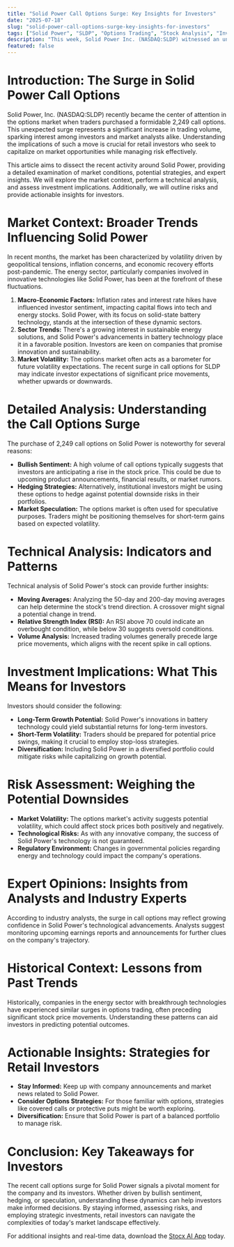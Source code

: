 ```yaml
---
title: "Solid Power Call Options Surge: Key Insights for Investors"
date: "2025-07-18"
slug: "solid-power-call-options-surge-key-insights-for-investors"
tags: ["Solid Power", "SLDP", "Options Trading", "Stock Analysis", "Investment Strategy", "Technical Analysis", "Market Trends"]
description: "This week, Solid Power Inc. (NASDAQ:SLDP) witnessed an unusually large volume of call options trading—2,249 to be precise—signaling heightened investor interest and potential volatility. Such activity could suggest bullish sentiment or hedging strategies at play, making it a critical moment for retail investors to assess their strategies. In this comprehensive analysis, we delve into the broader market context, examine the specifics of this options spike, and explore the potential implications for investors. With expert opinions and historical comparisons, this article serves as a valuable resource for understanding the dynamics at play. Whether you're a seasoned trader or new to the stock market, our insights will help you navigate these developments, assess risks, and consider actionable strategies to optimize your portfolio. Don't miss this deep dive into the latest movements in Solid Power's trading activity—a must-read for anyone aiming to stay ahead in today's fast-paced market environment."
featured: false
---
```


# Introduction: The Surge in Solid Power Call Options  
Solid Power, Inc. (NASDAQ:SLDP) recently became the center of attention in the options market when traders purchased a formidable 2,249 call options. This unexpected surge represents a significant increase in trading volume, sparking interest among investors and market analysts alike. Understanding the implications of such a move is crucial for retail investors who seek to capitalize on market opportunities while managing risk effectively.

This article aims to dissect the recent activity around Solid Power, providing a detailed examination of market conditions, potential strategies, and expert insights. We will explore the market context, perform a technical analysis, and assess investment implications. Additionally, we will outline risks and provide actionable insights for investors.

# Market Context: Broader Trends Influencing Solid Power
In recent months, the market has been characterized by volatility driven by geopolitical tensions, inflation concerns, and economic recovery efforts post-pandemic. The energy sector, particularly companies involved in innovative technologies like Solid Power, has been at the forefront of these fluctuations.

1. **Macro-Economic Factors:** Inflation rates and interest rate hikes have influenced investor sentiment, impacting capital flows into tech and energy stocks. Solid Power, with its focus on solid-state battery technology, stands at the intersection of these dynamic sectors.
2. **Sector Trends:** There's a growing interest in sustainable energy solutions, and Solid Power's advancements in battery technology place it in a favorable position. Investors are keen on companies that promise innovation and sustainability.
3. **Market Volatility:** The options market often acts as a barometer for future volatility expectations. The recent surge in call options for SLDP may indicate investor expectations of significant price movements, whether upwards or downwards.

# Detailed Analysis: Understanding the Call Options Surge
The purchase of 2,249 call options on Solid Power is noteworthy for several reasons:

- **Bullish Sentiment:** A high volume of call options typically suggests that investors are anticipating a rise in the stock price. This could be due to upcoming product announcements, financial results, or market rumors.
- **Hedging Strategies:** Alternatively, institutional investors might be using these options to hedge against potential downside risks in their portfolios.
- **Market Speculation:** The options market is often used for speculative purposes. Traders might be positioning themselves for short-term gains based on expected volatility.

# Technical Analysis: Indicators and Patterns
Technical analysis of Solid Power's stock can provide further insights:

- **Moving Averages:** Analyzing the 50-day and 200-day moving averages can help determine the stock's trend direction. A crossover might signal a potential change in trend.
- **Relative Strength Index (RSI):** An RSI above 70 could indicate an overbought condition, while below 30 suggests oversold conditions.
- **Volume Analysis:** Increased trading volumes generally precede large price movements, which aligns with the recent spike in call options.

# Investment Implications: What This Means for Investors
Investors should consider the following:

- **Long-Term Growth Potential:** Solid Power's innovations in battery technology could yield substantial returns for long-term investors.
- **Short-Term Volatility:** Traders should be prepared for potential price swings, making it crucial to employ stop-loss strategies.
- **Diversification:** Including Solid Power in a diversified portfolio could mitigate risks while capitalizing on growth potential.

# Risk Assessment: Weighing the Potential Downsides
- **Market Volatility:** The options market's activity suggests potential volatility, which could affect stock prices both positively and negatively.
- **Technological Risks:** As with any innovative company, the success of Solid Power's technology is not guaranteed.
- **Regulatory Environment:** Changes in governmental policies regarding energy and technology could impact the company's operations.

# Expert Opinions: Insights from Analysts and Industry Experts
According to industry analysts, the surge in call options may reflect growing confidence in Solid Power's technological advancements. Analysts suggest monitoring upcoming earnings reports and announcements for further clues on the company's trajectory.

# Historical Context: Lessons from Past Trends
Historically, companies in the energy sector with breakthrough technologies have experienced similar surges in options trading, often preceding significant stock price movements. Understanding these patterns can aid investors in predicting potential outcomes.

# Actionable Insights: Strategies for Retail Investors
- **Stay Informed:** Keep up with company announcements and market news related to Solid Power.
- **Consider Options Strategies:** For those familiar with options, strategies like covered calls or protective puts might be worth exploring.
- **Diversification:** Ensure that Solid Power is part of a balanced portfolio to manage risk.

# Conclusion: Key Takeaways for Investors
The recent call options surge for Solid Power signals a pivotal moment for the company and its investors. Whether driven by bullish sentiment, hedging, or speculation, understanding these dynamics can help investors make informed decisions. By staying informed, assessing risks, and employing strategic investments, retail investors can navigate the complexities of today's market landscape effectively.

For additional insights and real-time data, download the [Stocx AI App](https://stocx.co) today.